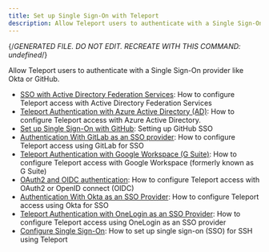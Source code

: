 ```yaml
---
title: Set up Single Sign-On with Teleport
description: Allow Teleport users to authenticate with a Single Sign-On provider like Okta or GitHub.
---
```


{/*GENERATED FILE. DO NOT EDIT. RECREATE WITH THIS COMMAND:
undefined*/}

Allow Teleport users to authenticate with a Single Sign-On provider like Okta or GitHub.

- [SSO with Active Directory Federation Services](sso/adfs.mdx): How to configure Teleport access with Active Directory Federation Services
- [Teleport Authentication with Azure Active Directory (AD)](sso/azuread.mdx): How to configure Teleport access with Azure Active Directory.
- [Set up Single Sign-On with GitHub](sso/github-sso.mdx): Setting up GitHub SSO
- [Authentication With GitLab as an SSO provider](sso/gitlab.mdx): How to configure Teleport access using GitLab for SSO
- [Teleport Authentication with Google Workspace (G Suite)](sso/google-workspace.mdx): How to configure Teleport access with Google Workspace (formerly known as G Suite)
- [OAuth2 and OIDC authentication](sso/oidc.mdx): How to configure Teleport access with OAuth2 or OpenID connect (OIDC)
- [Authentication With Okta as an SSO Provider](sso/okta.mdx): How to configure Teleport access using Okta for SSO
- [Teleport Authentication with OneLogin as an SSO Provider](sso/one-login.mdx): How to configure Teleport access using OneLogin as an SSO provider
- [Configure Single Sign-On](sso/overview.mdx): How to set up single sign-on (SSO) for SSH using Teleport
